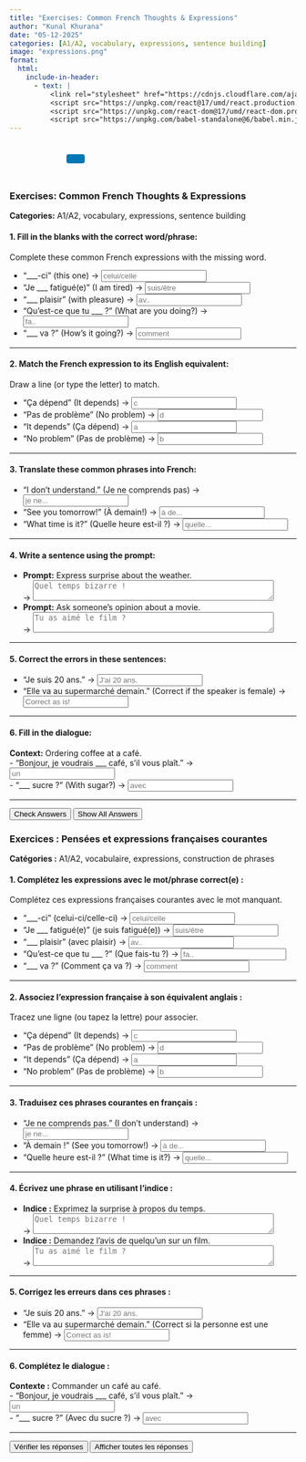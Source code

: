 ```yaml
---
title: "Exercises: Common French Thoughts & Expressions"
author: "Kunal Khurana"
date: "05-12-2025"
categories: [A1/A2, vocabulary, expressions, sentence building]
image: "expressions.png"
format:
  html:
    include-in-header:
      - text: |
          <link rel="stylesheet" href="https://cdnjs.cloudflare.com/ajax/libs/font-awesome/6.0.0/css/all.min.css">
          <script src="https://unpkg.com/react@17/umd/react.production.min.js"></script>
          <script src="https://unpkg.com/react-dom@17/umd/react-dom.production.min.js"></script>
          <script src="https://unpkg.com/babel-standalone@6/babel.min.js"></script>
---
```


::: {style="text-align: left; padding: 10px;"}
<a href="mailto:frenchwithkunal@gmail.com" target="_blank" style="margin: 0 10px; color: #000;"><i class="fas fa-envelope fa-lg"></i></a> <a href="https://www.instagram.com/frenchwithkunal" target="_blank" style="margin: 0 10px; color: #E1306C;"><i class="fab fa-instagram fa-lg"></i></a> <a href="https://frenchwithkunal.ca" target="_blank" style="margin: 0 10px; color: #0077b5;"><i class="fas fa-globe fa-lg"></i></a> <a href="https://whatsapp.com/channel/0029Vb57n2e7dmegpjYpyi3V" target="_blank" style="margin: 0 10px; color: #25D366;"><i class="fab fa-whatsapp fa-lg"></i></a> <button onclick="copyLink()" style="background-color: #0077b5; color: white; padding: 8px 16px; border: none; border-radius: 4px; cursor: pointer; margin-left: 10px;"> <i class="fas fa-copy"></i> </button> [Link copied!]{#copy-message style="margin-left: 10px; color: green; display: none;"}
:::

::: {#react-root}
:::

```{=html}
<script type="text/babel">
 const ProfilePage = () => {
  const { useState, useEffect } = React;
  const [redirectCounter, setRedirectCounter] = useState(4);
  const [isRedirecting, setIsRedirecting] = useState(false);

  const isFrench = document.documentElement.lang === "fr";

  const translations = {
    noAccess: isFrench 
      ? "Vous n'avez pas accès à cette page. Si vous pensez que vous avez accès, veuillez <a href='https://frenchwithkunal.ca/login.html'>vous connecter</a>."
      : "You don't have access to this page. If you think you have, kindly <a href='https://frenchwithkunal.ca/login.html'>login</a>.",
    subscribe: isFrench
      ? "Veuillez vous abonner pour obtenir l'accès."
      : "Please subscribe to gain access.",
    redirecting: isFrench
      ? `Redirection vers la page d'abonnement dans ${redirectCounter} secondes...`
      : `Redirecting to subscription page in ${redirectCounter} seconds...`
  };

  const refreshToken = async () => {
    const storedRefreshToken = localStorage.getItem("refreshToken");

    if (!storedRefreshToken) {
      window.location.href = "/login.html";
      return null;
    }

    try {
      const response = await fetch("https://frenchwithkunal-cdf6ea3f88ce.herokuapp.com/api/v1/auth/refresh-token", {
        method: "POST",
        headers: {
          "Content-Type": "application/json",
        },
        body: JSON.stringify({ refreshToken: storedRefreshToken }),
      });

      if (!response.ok) {
        localStorage.removeItem("accessToken");
        localStorage.removeItem("refreshToken");
        window.location.href = "/login.html";
        return null;
      }

      const data = await response.json();
      localStorage.setItem("accessToken", data.accessToken);
      return data.accessToken;
    } catch (error) {
      localStorage.removeItem("accessToken");
      localStorage.removeItem("refreshToken");
      window.location.href = "/login.html";
      return null;
    }
  };

  const fetchWithAuth = async (url, options = {}) => {
    let accessToken = localStorage.getItem("accessToken");

    options.headers = {
      ...options.headers,
      Authorization: `Bearer ${accessToken}`,
      "Content-Type": "application/json",
    };

    let response = await fetch(url, options);

    if (response.status === 401) {
      console.log("Access token expired, attempting to refresh...");

      // Refresh token
      accessToken = await refreshToken();

      if (!accessToken) return null;

      options.headers.Authorization = `Bearer ${accessToken}`;
      response = await fetch(url, options);
    }

    return response.json();
  };

  const showNoAccessMessage = () => {
    setIsRedirecting(true);
    
    const noAccessMessage = `
      <div style="text-align: center; padding: 20px;">
        <h2>${translations.noAccess}</h2>
        <p>${translations.subscribe}</p>
        <p>${translations.redirecting}</p>
      </div>
    `;
    document.body.innerHTML = noAccessMessage;
    
    // Start countdown and redirect
    const redirectInterval = setInterval(() => {
      setRedirectCounter((prev) => {
        const newCounter = prev - 1;
        if (newCounter <= 0) {
          clearInterval(redirectInterval);
          window.location.href = "https://frenchwithkunal.ca/payment.html";
        }
        
        // Update the countdown text
        const countdownElement = document.querySelector('p:last-child');
        if (countdownElement) {
          countdownElement.textContent = isFrench
            ? `Redirection vers la page d'abonnement dans ${newCounter} secondes...`
            : `Redirecting to subscription page in ${newCounter} seconds...`;
        }
        
        return newCounter;
      });
    }, 1000);
  };

  useEffect(() => {
    const storedToken = localStorage.getItem('accessToken');

    if(!storedToken) {
      showNoAccessMessage();
    } else {
      const fetchData = async() => {
        const data = await fetchWithAuth("https://frenchwithkunal-cdf6ea3f88ce.herokuapp.com/api/v1/auth/me", {
          method: "POST",
        });

        if (data && data.data && data.data.hasAccess) {
          console.log(data);
        } else {
          showNoAccessMessage();
        }
      };
      fetchData();
    }
  }, []);

  return (
    <div></div>
  );
};

ReactDOM.render(
  <ProfilePage />,
  document.getElementById('react-root')
);
 </script>
```

::: {.content-visible when-profile="english"}


### **Exercises: Common French Thoughts & Expressions**  

**Categories:** A1/A2, vocabulary, expressions, sentence building  

#### **1. Fill in the blanks with the correct word/phrase:**  
Complete these common French expressions with the missing word.  

- "___-ci" (this one) → <input type="text" placeholder="celui/celle" oninput="checkAnswer(this, 'celui')"> <span style="margin-left:10px;"></span>  
- "Je ___ fatigué(e)" (I am tired) → <input type="text" placeholder="suis/être" oninput="checkAnswer(this, 'suis')"> <span style="margin-left:10px;"></span>  
- "___ plaisir" (with pleasure) → <input type="text" placeholder="av.." oninput="checkAnswer(this, 'avec')"> <span style="margin-left:10px;"></span>  
- "Qu'est-ce que tu ___ ?" (What are you doing?) → <input type="text" placeholder="fa.." oninput="checkAnswer(this, 'fais')"> <span style="margin-left:10px;"></span>  
- "___ va ?" (How’s it going?) → <input type="text" placeholder="comment" oninput="checkAnswer(this, 'comment ça')"> <span style="margin-left:10px;"></span>  

---

#### **2. Match the French expression to its English equivalent:**  
Draw a line (or type the letter) to match.  

- "Ça dépend" (It depends) → <input type="text" placeholder="c" oninput="checkAnswer(this, 'c')"> <span style="margin-left:10px;"></span>  
- "Pas de problème" (No problem) → <input type="text" placeholder="d" oninput="checkAnswer(this, 'd')"> <span style="margin-left:10px;"></span>  
- "It depends" (Ça dépend) → <input type="text" placeholder="a" oninput="checkAnswer(this, 'a')"> <span style="margin-left:10px;"></span>  
- "No problem" (Pas de problème) → <input type="text" placeholder="b" oninput="checkAnswer(this, 'b')"> <span style="margin-left:10px;"></span>  

---

#### **3. Translate these common phrases into French:**  
- "I don’t understand." (Je ne comprends pas) → <input type="text" placeholder="je ne..." oninput="checkAnswer(this, 'je ne comprends pas')"> <span style="margin-left:10px;"></span>  
- "See you tomorrow!" (À demain!) → <input type="text" placeholder="à de..." oninput="checkAnswer(this, 'à demain')"> <span style="margin-left:10px;"></span>  
- "What time is it?" (Quelle heure est-il ?) → <input type="text" placeholder="quelle..." oninput="checkAnswer(this, 'quelle heure est-il')"> <span style="margin-left:10px;"></span>  

---

#### **4. Write a sentence using the prompt:**  
- **Prompt:** Express surprise about the weather.  
  → <textarea placeholder="Quel temps bizarre !" rows="2" cols="50"></textarea>  
- **Prompt:** Ask someone’s opinion about a movie.  
  → <textarea placeholder="Tu as aimé le film ?" rows="2" cols="50"></textarea>  

---

#### **5. Correct the errors in these sentences:**  
- "Je suis 20 ans." → <input type="text" placeholder="J'ai 20 ans." oninput="checkAnswer(this, 'j\'ai 20 ans')"> <span style="margin-left:10px;"></span>  
- "Elle va au supermarché demain." (Correct if the speaker is female) → <input type="text" placeholder="Correct as is!" oninput="checkAnswer(this, 'correct as is')"> <span style="margin-left:10px;"></span>  

---

#### **6. Fill in the dialogue:**  
**Context:** Ordering coffee at a café.  
- "Bonjour, je voudrais ___ café, s’il vous plaît." → <input type="text" placeholder="un" oninput="checkAnswer(this, 'un')">  
- "___ sucre ?" (With sugar?) → <input type="text" placeholder="avec" oninput="checkAnswer(this, 'avec')">  

---

<button onclick="checkAllAnswers()">Check Answers</button> 
<button onclick="showAllAnswers()">Show All Answers</button>

<script>  
function checkAnswer(input, correctAnswer) {  
    const feedback = input.nextElementSibling;  
    if (input.value.trim().toLowerCase() === correctAnswer.toLowerCase()) {  
        feedback.textContent = "✓ Correct!";  
        feedback.style.color = "green";  
    } else if (input.value.trim()) {  
        feedback.textContent = "✗ Try again!";  
        feedback.style.color = "red";  
    }  
}  

function checkAllAnswers() {  
    document.querySelectorAll('input[type="text"]').forEach(input => {  
        const correct = input.getAttribute('oninput').match(/'([^']+)'/)[1];  
        checkAnswer(input, correct);  
    });  
}  

function showAllAnswers() {  
    document.querySelectorAll('input[type="text"]').forEach(input => {  
        const correct = input.getAttribute('oninput').match(/'([^']+)'/)[1];  
        input.value = correct;  
        const feedback = input.nextElementSibling;  
        feedback.textContent = "✓ Correct!";  
        feedback.style.color = "green";  
    });  
}  

</script>  

:::


::: {.content-visible when-profile="french"}

### **Exercices : Pensées et expressions françaises courantes**  
**Catégories :** A1/A2, vocabulaire, expressions, construction de phrases  

#### **1. Complétez les expressions avec le mot/phrase correct(e) :**  
Complétez ces expressions françaises courantes avec le mot manquant.  

- "___-ci" (celui-ci/celle-ci) → <input type="text" placeholder="celui/celle" oninput="checkAnswer(this, 'celui')"> <span style="margin-left:10px;"></span>  
- "Je ___ fatigué(e)" (je suis fatigué(e)) → <input type="text" placeholder="suis/être" oninput="checkAnswer(this, 'suis')"> <span style="margin-left:10px;"></span>  
- "___ plaisir" (avec plaisir) → <input type="text" placeholder="av.." oninput="checkAnswer(this, 'avec')"> <span style="margin-left:10px;"></span>  
- "Qu'est-ce que tu ___ ?" (Que fais-tu ?) → <input type="text" placeholder="fa.." oninput="checkAnswer(this, 'fais')"> <span style="margin-left:10px;"></span>  
- "___ va ?" (Comment ça va ?) → <input type="text" placeholder="comment" oninput="checkAnswer(this, 'comment ça')"> <span style="margin-left:10px;"></span>  

---

#### **2. Associez l’expression française à son équivalent anglais :**  
Tracez une ligne (ou tapez la lettre) pour associer.  

- "Ça dépend" (It depends) → <input type="text" placeholder="c" oninput="checkAnswer(this, 'c')"> <span style="margin-left:10px;"></span>  
- "Pas de problème" (No problem) → <input type="text" placeholder="d" oninput="checkAnswer(this, 'd')"> <span style="margin-left:10px;"></span>  
- "It depends" (Ça dépend) → <input type="text" placeholder="a" oninput="checkAnswer(this, 'a')"> <span style="margin-left:10px;"></span>  
- "No problem" (Pas de problème) → <input type="text" placeholder="b" oninput="checkAnswer(this, 'b')"> <span style="margin-left:10px;"></span>  

---

#### **3. Traduisez ces phrases courantes en français :**  
- "Je ne comprends pas." (I don’t understand) → <input type="text" placeholder="je ne..." oninput="checkAnswer(this, 'je ne comprends pas')"> <span style="margin-left:10px;"></span>  
- "À demain !" (See you tomorrow!) → <input type="text" placeholder="à de..." oninput="checkAnswer(this, 'à demain')"> <span style="margin-left:10px;"></span>  
- "Quelle heure est-il ?" (What time is it?) → <input type="text" placeholder="quelle..." oninput="checkAnswer(this, 'quelle heure est-il')"> <span style="margin-left:10px;"></span>  

---

#### **4. Écrivez une phrase en utilisant l’indice :**  
- **Indice :** Exprimez la surprise à propos du temps.  
    → <textarea placeholder="Quel temps bizarre !" rows="2" cols="50"></textarea>  
- **Indice :** Demandez l’avis de quelqu’un sur un film.  
    → <textarea placeholder="Tu as aimé le film ?" rows="2" cols="50"></textarea>  

---

#### **5. Corrigez les erreurs dans ces phrases :**  
- "Je suis 20 ans." → <input type="text" placeholder="J'ai 20 ans." oninput="checkAnswer(this, 'j\'ai 20 ans')"> <span style="margin-left:10px;"></span>  
- "Elle va au supermarché demain." (Correct si la personne est une femme) → <input type="text" placeholder="Correct as is!" oninput="checkAnswer(this, 'correct as is')"> <span style="margin-left:10px;"></span>  

---

#### **6. Complétez le dialogue :**  
**Contexte :** Commander un café au café.  
- "Bonjour, je voudrais ___ café, s’il vous plaît." → <input type="text" placeholder="un" oninput="checkAnswer(this, 'un')">  
- "___ sucre ?" (Avec du sucre ?) → <input type="text" placeholder="avec" oninput="checkAnswer(this, 'avec')">  

---

<button onclick="checkAllAnswers()">Vérifier les réponses</button>  
<button onclick="showAllAnswers()">Afficher toutes les réponses</button>  

<script>  
function checkAnswer(input, correctAnswer) {  
    const feedback = input.nextElementSibling;  
    if (input.value.trim().toLowerCase() === correctAnswer.toLowerCase()) {  
        feedback.textContent = "✓ Correct!";  
        feedback.style.color = "green";  
    } else if (input.value.trim()) {  
        feedback.textContent = "✗ Try again!";  
        feedback.style.color = "red";  
    }  
}  

function checkAllAnswers() {  
    document.querySelectorAll('input[type="text"]').forEach(input => {  
        const correct = input.getAttribute('oninput').match(/'([^']+)'/)[1];  
        checkAnswer(input, correct);  
    });  
}  

function showAllAnswers() {  
    document.querySelectorAll('input[type="text"]').forEach(input => {  
        const correct = input.getAttribute('oninput').match(/'([^']+)'/)[1];  
        input.value = correct;  
        const feedback = input.nextElementSibling;  
        feedback.textContent = "✓ Correct!";  
        feedback.style.color = "green";  
    });  
}  
</script>  


:::